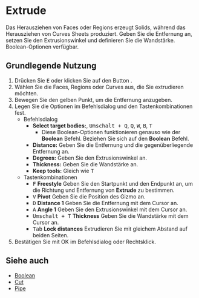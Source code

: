 
# Extrude

<Reference shortcut="E" command="Extrude" button="Rechts von der Befehlsleiste" />

Das Herausziehen von Faces oder Regions erzeugt Solids, während das Herausziehen von Curves Sheets produziert. Geben Sie die Entfernung an, setzen Sie den Extrusionswinkel und definieren Sie die Wandstärke. Boolean-Optionen verfügbar.

## Grundlegende Nutzung

1. Drücken Sie <kbd>E</kbd> oder klicken Sie auf den Button <ButtonIcon type="button-extrude" />.
2. Wählen Sie die Faces, Regions oder Curves aus, die Sie extrudieren möchten.
3. Bewegen Sie den gelben Punkt, um die Entfernung anzugeben.
4. Legen Sie die Optionen im Befehlsdialog und den Tastenkombinationen fest.
   - <Kst>Befehlsdialog</Kst>
      - **Select target bodies:**, <kbd>Umschalt + Q</kbd>, <kbd>Q</kbd>, <kbd>W</kbd>, <kbd>B</kbd>, <kbd>T</kbd>
         - Diese Boolean-Optionen funktionieren genauso wie der **Boolean** Befehl. Beziehen Sie sich auf den **Boolean** Befehl.
      - **Distance:** Geben Sie die Entfernung und die gegenüberliegende Entfernung an.
      - **Degrees:** Geben Sie den Extrusionswinkel an.
      - **Thickness:** Geben Sie die Wandstärke an.
      - **Keep tools:** Gleich wie <kbd>T</kbd>
   - <Kst>Tastenkombinationen</Kst>
      - <kbd>F</kbd> **Freestyle** Geben Sie den Startpunkt und den Endpunkt an, um die Richtung und Entfernung von **Extrude** zu bestimmen.
      - <kbd>V</kbd> **Pivot** Geben Sie die Position des Gizmo an. 
      - <kbd>D</kbd> **Distance 1** Geben Sie die Entfernung mit dem Cursor an.
      - <kbd>A</kbd> **Angle 1** Geben Sie den Extrusionswinkel mit dem Cursor an.
      - <kbd>Umschalt + T</kbd> **Thickness** Geben Sie die Wandstärke mit dem Cursor an.
      - <kbd>Tab</kbd> **Lock distances** Extrudieren Sie mit gleichem Abstand auf beiden Seiten.
5. Bestätigen Sie mit OK im Befehlsdialog oder Rechtsklick.

## Siehe auch
- [Boolean](boolean)
- [Cut](cut)
- [Pipe](pipe)